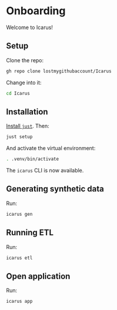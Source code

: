 # Onboarding

Welcome to Icarus!

## Setup

Clone the repo:

```bash
gh repo clone lostmygithubaccount/Icarus
```

Change into it:
    
```bash
cd Icarus
```

## Installation

[Install `just`](https://github.com/casey/just). Then:

```bash
just setup
```

And activate the virtual environment:

```bash
. .venv/bin/activate
```

The `icarus` CLI is now available.

## Generating synthetic data

Run:

```bash
icarus gen
```

## Running ETL

Run:

```bash
icarus etl
```

## Open application

Run:

```bash
icarus app
```
